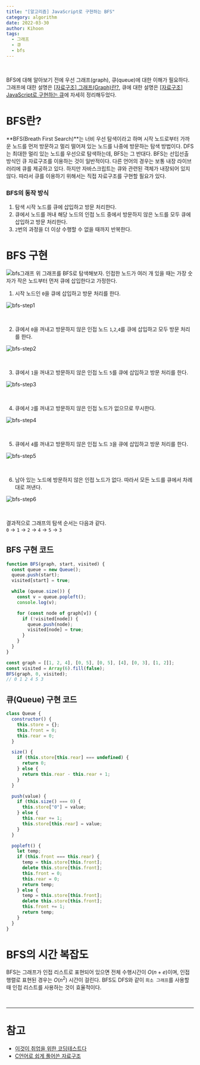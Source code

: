 ```yaml
---
title: "[알고리즘] JavaScript로 구현하는 BFS"
category: algorithm
date: 2022-03-30
author: Kihoon
tags:
  - 그래프
  - 큐
  - bfs
---
```


<br />

BFS에 대해 알아보기 전에 우선 그래프(graph), 큐(queue)에 대한 이해가 필요하다. 그래프에 대한 설명은 [[자료구조] 그래프(Graph)란?](https://chamdom.blog/graph/), 큐에 대한 설명은 [[자료구조] JavaScript로 구현하는 큐](https://chamdom.blog/queue-using-js/)에 자세히 정리해두었다.

# BFS란?

**BFS(Breath First Search)**는 너비 우선 탐색이라고 하며 시작 노드로부터 가까운 노드를 먼저 방문하고 멀리 떨어져 있는 노드를 나중에 방문하는 탐색 방법이다. DFS는 최대한 멀리 있는 노드를 우선으로 탐색하는데, BFS는 그 반대다. BFS는 선입선출 방식인 큐 자료구조를 이용하는 것이 일반적이다. 다른 언어의 경우는 보통 내장 라이브러리에 큐를 제공하고 있다. 하지만 자바스크립트는 큐와 관련된 객체가 내장되어 있지 않다. 따라서 큐를 이용하기 위해서는 직접 자료구조를 구현할 필요가 있다.

### BFS의 동작 방식

1. 탐색 시작 노드를 큐에 삽입하고 방문 처리한다.
2. 큐에서 노드를 꺼내 해당 노드의 인접 노드 중에서 방문하지 않은 노드를 모두 큐에 삽입하고 방문 처리한다.
3. `2`번의 과정을 더 이상 수행할 수 없을 때까지 반복한다.

# BFS 구현

![bfs그래프](./image/dfs_bfs.png)
위 그래프를 BFS로 탐색해보자. 인접한 노드가 여러 개 있을 때는 가장 숫자가 작은 노드부터 먼저 큐에 삽입한다고 가정한다.

1. 시작 노드인 `0`을 큐에 삽입하고 방문 처리를 한다.

![bfs-step1](./image/bfs-step1.png)

<br />

2. 큐에서 `0`을 꺼내고 방문하지 않은 인접 노드 `1`,`2`,`4`를 큐에 삽입하고 모두 방문 처리를 한다.

![bfs-step2](./image/bfs-step2.png)

<br />

3. 큐에서 `1`을 꺼내고 방문하지 않은 인접 노드 `5`를 큐에 삽입하고 방문 처리를 한다.

![bfs-step3](./image/bfs-step3.png)

<br />

4. 큐에서 `2`를 꺼내고 방문하지 않은 인접 노드가 없으므로 무시한다.

![bfs-step4](./image/bfs-step4.png)

<br />

5. 큐에서 `4`를 꺼내고 방문하지 않은 인접 노드 `3`을 큐에 삽입하고 방문 처리를 한다.

![bfs-step5](./image/bfs-step5.png)

<br />

6. 남아 있는 노드에 방문하지 않은 인접 노드가 없다. 따라서 모든 노드를 큐에서 차례대로 꺼낸다.

![bfs-step6](./image/bfs-step6.png)

<br />

결과적으로 그래프의 탐색 순서는 다음과 같다. <br/>
`0` → `1` → `2` → `4` → `5` → `3`

## BFS 구현 코드

```jsx
function BFS(graph, start, visited) {
  const queue = new Queue();
  queue.push(start);
  visited[start] = true;

  while (queue.size()) {
    const v = queue.popleft();
    console.log(v);

    for (const node of graph[v]) {
      if (!visited[node]) {
        queue.push(node);
        visited[node] = true;
      }
    }
  }
}

const graph = [[1, 2, 4], [0, 5], [0, 5], [4], [0, 3], [1, 2]];
const visited = Array(6).fill(false);
BFS(graph, 0, visited);
// 0 1 2 4 5 3
```

## 큐(Queue) 구현 코드

```jsx
class Queue {
  constructor() {
    this.store = {};
    this.front = 0;
    this.rear = 0;
  }

  size() {
    if (this.store[this.rear] === undefined) {
      return 0;
    } else {
      return this.rear - this.rear + 1;
    }
  }

  push(value) {
    if (this.size() === 0) {
      this.store["0"] = value;
    } else {
      this.rear += 1;
      this.store[this.rear] = value;
    }
  }

  popleft() {
    let temp;
    if (this.front === this.rear) {
      temp = this.store[this.front];
      delete this.store[this.front];
      this.front = 0;
      this.rear = 0;
      return temp;
    } else {
      temp = this.store[this.front];
      delete this.store[this.front];
      this.front += 1;
      return temp;
    }
  }
}
```

# BFS의 시간 복잡도

BFS는 그래프가 인접 리스트로 표현되어 있으면 전체 수행시간이 $O(n+e)$이며, 인접 행렬로 표현된 경우는 $O(n^2)$ 시간이 걸린다. BFS도 DFS와 같이 `희소 그래프`를 사용할 때 인접 리스트를 사용하는 것이 효율적이다.

<br />

---

# 참고

- [이것이 취업을 위한 코딩테스트다](http://www.yes24.com/Product/Goods/91433923)
- [C언어로 쉽게 풀어쓴 자료구조](http://www.yes24.com/Product/Goods/69750539)
